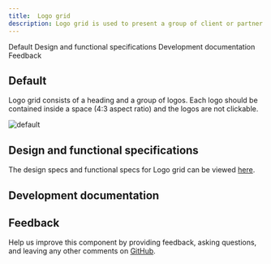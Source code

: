```yaml
---
title:  Logo grid
description: Logo grid is used to present a group of client or partner logos. This pattern is commonly used to establish credibility of the given product or service. 
---
```



<ComponentDescription name="Logo grid" type="layout" />

<AnchorLinks>

<AnchorLink>Default</AnchorLink>
<AnchorLink>Design and functional specifications</AnchorLink>
<AnchorLink>Development documentation</AnchorLink>
<AnchorLink>Feedback</AnchorLink>

</AnchorLinks>

## Default
Logo grid consists of a heading and a group of logos. Each logo should be contained inside a space (4:3 aspect ratio) and the logos are not clickable.

![default](../..//images/pattern/logo-grid/logo-grid.jpg)

## Design and functional specifications

The design specs and functional specs for Logo grid can be viewed [here](https://ibm.box.com/s/2c2dt2fivbmbcce29oul7hjaktjaqj26).

## Development documentation

<ComponentStatus name="Logo grid" type="layout" />

## Feedback

Help us improve this component by providing feedback, asking questions, and leaving any other comments on [GitHub](https://github.com/carbon-design-system/carbon-for-ibm-dotcom).

